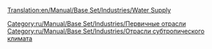 [[Translation:en/Manual/Base Set/Industries/Water Supply]]

{{ru/Manual/Base Set/Industries/Промышленность| Изображение=en/Manual/Base Set/Industries/Watersupply.png
| имя=Насосная станция
| Климат=[[ru/Manual/Климат| Субтропический]]
| Принимает=ничего
| Производит=[[ru/Manual/Base Set/Cargos/Вода|Вода]]
| Примечания= Не представлена в других [[ru/Manual/Климат | климатах]].
}}

{{ru/Manual/Base Set/Industries/Navbox Промышленность}}

[[Category:ru/Manual/Base Set/Industries/Первичные отрасли]]
[[Category:ru/Manual/Base Set/Industries/Отрасли субтропического климата]]